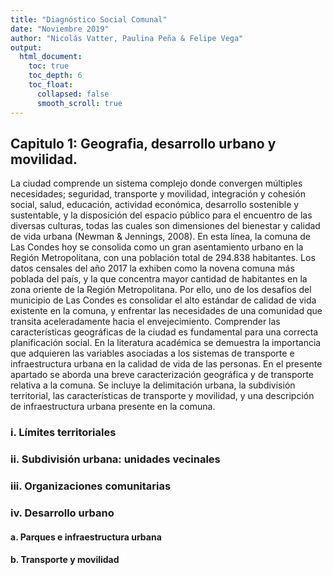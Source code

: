 ```yaml
---
title: "Diagnóstico Social Comunal"
date: "Noviembre 2019"
author: "Nicolás Vatter, Paulina Peña & Felipe Vega"
output:
  html_document:
    toc: true
    toc_depth: 6
    toc_float:
      collapsed: false
      smooth_scroll: true
---
```

<div align="left">

## Capitulo 1: Geografia, desarrollo urbano y movilidad.

La ciudad comprende un sistema complejo donde convergen múltiples necesidades; seguridad, transporte y movilidad, integración y cohesión social, salud, educación, actividad económica, desarrollo sostenible y sustentable, y la disposición del espacio público para el encuentro de las diversas culturas, todas las cuales son dimensiones del bienestar y calidad de vida urbana (Newman & Jennings, 2008).
En esta línea, la comuna de Las Condes hoy se consolida como un gran asentamiento urbano en la Región Metropolitana, con una población total de 294.838 habitantes. Los datos censales del año 2017 la exhiben como la novena comuna más poblada del país, y la que concentra mayor cantidad de habitantes en la zona oriente de la Región Metropolitana. Por ello, uno de los desafíos del municipio de Las Condes es consolidar el alto estándar de calidad de vida existente en la comuna, y enfrentar las necesidades de una comunidad que transita aceleradamente hacia el envejecimiento.
Comprender las características geográficas de la ciudad es fundamental para una correcta planificación social. En la literatura académica se demuestra la importancia que adquieren las variables asociadas a los sistemas de transporte e infraestructura urbana en la calidad de vida de las personas.
En el presente apartado se aborda una breve caracterización geográfica y de transporte relativa a la comuna. Se incluye la delimitación urbana, la subdivisión territorial, las características de transporte y movilidad, y una descripción de infraestructura urbana presente en la comuna.



### i. Límites territoriales
### ii. Subdivisión urbana: unidades vecinales
### iii. Organizaciones comunitarias
### iv. Desarrollo urbano
#### a. Parques e infraestructura urbana
#### b. Transporte y movilidad


